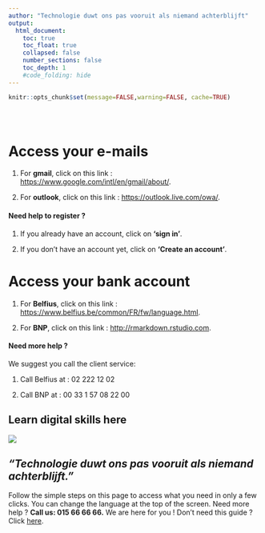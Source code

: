 ```yaml
---
author: "Technologie duwt ons pas vooruit als niemand achterblijft"
output:
  html_document:
    toc: true
    toc_float: true
    collapsed: false
    number_sections: false
    toc_depth: 1
    #code_folding: hide
---
```



```r
knitr::opts_chunk$set(message=FALSE,warning=FALSE, cache=TRUE)
```

<style type="text/css">
.title {
  display: none;
}

#getting-started img {
  margin-right: 10px;
}

</style>

<div class="row" style="padding-top: 30px;">
<div class="col-sm-6">


# Access your e-mails

1. For **gmail**, click on this link : <https://www.google.com/intl/en/gmail/about/>.

2. For **outlook**, click on this link : <https://outlook.live.com/owa/>.

#### Need help to register ?

1. If you already have an account, click on **‘sign in’**. 

2. If you don’t have an account yet, click on **'Create an account'**.

# Access your bank account

1. For **Belfius**, click on this link : <https://www.belfius.be/common/FR/fw/language.html>.

2. For **BNP**, click on this link : <http://rmarkdown.rstudio.com>.

#### Need more help ?

We suggest you call the client service:

1. Call Belfius at : 02 222 12 02

2. Call BNP at : 00 33 1 57 08 22 00

</div>
<div class="col-sm-6">

# **Learn digital skills here**{.unlisted .unnumbered}

[![](images/logo.png)](https://www2.telenet.be/residential/nl)

\break

## *"Technologie duwt ons pas vooruit als niemand achterblijft."*
Follow the simple steps on this page to access what you need in only a few clicks. You can change the language at the top of the screen. Need more help ? **Call us: 015 66 66 66.** We are here for you ! Don’t need this guide ? Click [here]().
</a>
</div>
